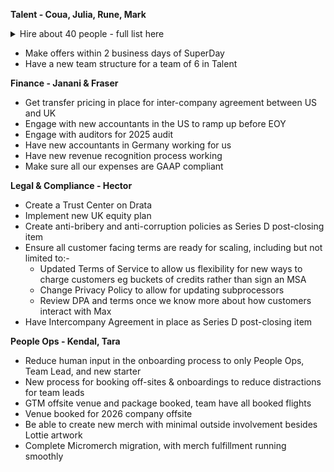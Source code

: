 **Talent - Coua, Julia, Rune, Mark**

<details>
<summary>Hire about 40 people - full list here</summary>

We do not expect to make all these hires in Q3 - the low ones in particular are more of a stretch goal. We expect to make about 35-40 hires in Q3 in total. 

**High**

* ~~Platform Features Product Engineer~~ - Coua
* Infrastructure Engineer (Clickhouse) - Mark
* ~~Growth Engineer - Integrations~~ - Rune
* ~~Feature Flags - SDK~~ - Julia
* Backend Engineer (Pipelines focus, Data Warehouse) #1 - Julia
* Backend Engineer (Pipelines focus, Data Warehouse) #2 - Julia
* Product Engineer (UX, Data Warehouse) - Rune, Mark, Yari
* ~AI Product Engineer - Tasks~ - Yari
* ~~Production Designer~~ - Julia 
* Auth Product Engineer - Rune, Mark, Yari
* ~~Talent Partner #1~~ - Coua
* ~~PeopleOps Manager (US)~~ - Coua
* ~~Customer Success Manager  #1~~ - Coua
* ~~Customer Success Manager #2~~ - Coua
* ~~Billing Engineer~~ - Rune 
* ~~Technical Account Exec #1 EMEA~~ - Coua
* ~~Technical Account Manager  #1~~ - Coua
* ~~Support Eng #1~~ - Julia
* ~~Product Marketing Manager #1~~ - Coua
* ~~Post-Production Specialist~~ - Coua

**Medium** 

* ~~Feature Flags Product Engineer~~ - Rune, Mark, Yari
* ~~Replay Product Engineer #1~~ - Rune, Mark, Yari
* ~~Replay Product Engineer #2~~ - Rune, Mark, Yari
* Error tracking Product Engineer - Rune, Mark, Yari
* No Code Experiments Product Engineer - Rune, Mark, Yari
* Product Manager #1 - Julia
* Heatmaps Product Engineer - Rune, Mark, Yari
* Web Analytics Product Engineer - Rune, Mark, Yari 
* ~~Talent Partner #2 (US)~~ - Coua
* ~~Product Marketing Manager #2~~ - Coua
* SalesOps Engineer - Rune 
* ~~Office Manager~~ - Coua
* Support Eng #2 - Julia 
* ~~Customer Success Manager #3~~ - Coua
* Customer Success Manager #4 - Coua
* Technical Account Exec #2 - Coua, Julia
* ~~Technical Account Manager #2~~ - Coua, Julia
* Technical Account Manager #3 - Coua, Julia
* Technical Content Marketer #1 - Yari
* ~~Platform Engineer~~ - Julia

**Low**

* Prompt Management & Evaluation Product Engineer - Rune, Mark, Yari
* Product Manager #2 - Julia 
* Platform Features Product Engineer - Rune, Mark, Yari
* ~~Analytics Platform Product Engineer~~ - Rune, Mark, Yari
* Auth Product Engineer - Rune, Mark, Yari
* ~~Data Warehouse Engineer~~ - Rune, Mark, Yari 
* Revenue Analytics Product Engineer - Rune, Mark, Yari 
* Heatmaps Product Engineer - Rune, Mark, Yari
* API queries Product Engineer - Rune, Mark, Yari
* ~~Talent Partner #3~~ - Coua
* Support Eng #3 - Julia
* Technical Account Exec #3 - Coua, Julia
* Technical Account Manager #4 - Coua, Julia
* Illustrator/Graphic Designer - Coua 
* Technical Content Marketer #2 - Yari

The sections are not stack-ranked. 
</details>


* Make offers within 2 business days of SuperDay 
* Have a new team structure for a team of 6 in Talent

**Finance - Janani & Fraser**
* Get transfer pricing in place for inter-company agreement between US and UK
* Engage with new accountants in the US to ramp up before EOY 
* Engage with auditors for 2025 audit
* Have new accountants in Germany working for us
* Have new revenue recognition process working 
* Make sure all our expenses are GAAP compliant

**Legal & Compliance - Hector**
* Create a Trust Center on Drata
* Implement new UK equity plan
* Create anti-bribery and anti-corruption policies as Series D post-closing item
* Ensure all customer facing terms are ready for scaling, including but not limited to:-
    * Updated Terms of Service to allow us flexibility for new ways to charge customers eg buckets of credits rather than sign an MSA
    * Change Privacy Policy to allow for updating subprocessors 
    * Review DPA and terms once we know more about how customers interact with Max
* Have Intercompany Agreement in place as Series D post-closing item

**People Ops - Kendal, Tara**
* Reduce human input in the onboarding process to only People Ops, Team Lead, and new starter
* New process for booking off-sites & onboardings to reduce distractions for team leads
* GTM offsite venue and package booked, team have all booked flights
* Venue booked for 2026 company offsite
* Be able to create new merch with minimal outside involvement besides Lottie artwork
* Complete Micromerch migration, with merch fulfillment running smoothly

